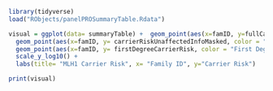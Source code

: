 ```r
library(tidyverse)
load("RObjects/panelPROSummaryTable.Rdata")
```



```r
visual = ggplot(data= summaryTable) +  geom_point(aes(x=famID, y=fullCarrierRisk, color="Full Carrier Risk")) +
  geom_point(aes(x=famID, y= carrierRiskUnaffectedInfoMasked, color = "Carrier Risk with Unaffected Info Masked")) +
  geom_point(aes(x=famID, y= firstDegreeCarrierRisk, color = "First Degree Carrier Risk")) +
  scale_y_log10() +
  labs(title= "MLH1 Carrier Risk", x= "Family ID", y="Carrier Risk")

print(visual)
```

